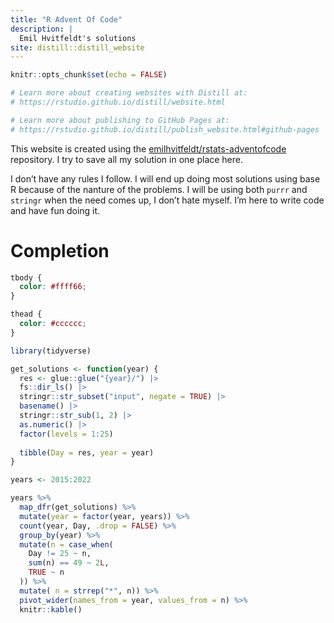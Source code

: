 ```yaml
---
title: "R Advent Of Code"
description: |
  Emil Hvitfeldt's solutions
site: distill::distill_website
---
```


```r
knitr::opts_chunk$set(echo = FALSE)

# Learn more about creating websites with Distill at:
# https://rstudio.github.io/distill/website.html

# Learn more about publishing to GitHub Pages at:
# https://rstudio.github.io/distill/publish_website.html#github-pages

```

This website is created using the [emilhvitfeldt/rstats-adventofcode](https://github.com/emilhvitfeldt/rstats-adventofcode) repository. I try to save all my solution in one place here.

I don't have any rules I follow. I will end up doing most solutions using base R because of the nanture of the problems. I will be using both `purrr` and `stringr` when the need comes up, I don't hate myself. I'm here to write code and have fun doing it.

# Completion

```css
tbody {
  color: #ffff66;
}

thead {
  color: #cccccc;
}
```

```r
library(tidyverse)

get_solutions <- function(year) {
  res <- glue::glue("{year}/") |>
  fs::dir_ls() |>
  stringr::str_subset("input", negate = TRUE) |>
  basename() |>
  stringr::str_sub(1, 2) |>
  as.numeric() |>
  factor(levels = 1:25)
  
  tibble(Day = res, year = year)
}

years <- 2015:2022

years %>%
  map_dfr(get_solutions) %>%
  mutate(year = factor(year, years)) %>%
  count(year, Day, .drop = FALSE) %>%
  group_by(year) %>%
  mutate(n = case_when(
    Day != 25 ~ n,
    sum(n) == 49 ~ 2L,
    TRUE ~ n
  )) %>%
  mutate( n = strrep("*", n)) %>%
  pivot_wider(names_from = year, values_from = n) %>%
  knitr::kable()
```

